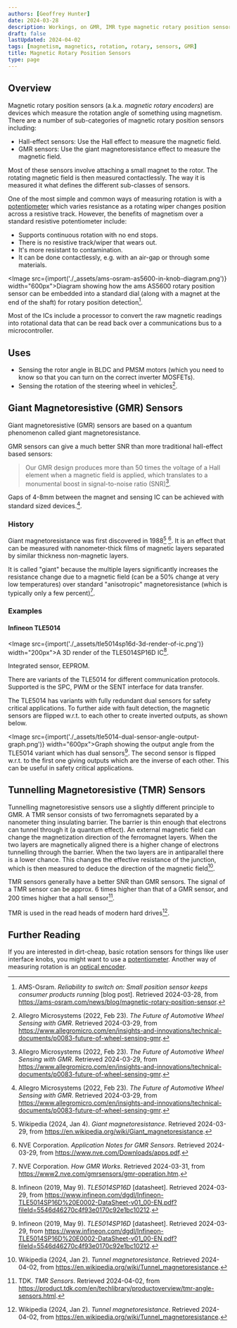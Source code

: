 ```yaml
---
authors: [Geoffrey Hunter]
date: 2024-03-28
description: Workings, on GMR, IMR type magnetic rotary position sensors.
draft: false
lastUpdated: 2024-04-02
tags: [magnetism, magnetics, rotation, rotary, sensors, GMR]
title: Magnetic Rotary Position Sensors
type: page
---
```



<WarningIsNotes />

## Overview

Magnetic rotary position sensors (a.k.a. _magnetic rotary encoders_) are devices which measure the rotation angle of something using magnetism. There are a number of sub-categories of magnetic rotary position sensors including:

* Hall-effect sensors: Use the Hall effect to measure the magnetic field.
* GMR sensors: Use the giant magnetoresistance effect to measure the magnetic field.

Most of these sensors involve attaching a small magnet to the rotor. The rotating magnetic field is then measured contactlessly. The way it is measured it what defines the different sub-classes of sensors.

One of the most simple and common ways of measuring rotation is with a [potentiometer](/electronics/components/potentiometers-and-rheostats/) which varies resistance as a rotating wiper changes position across a resistive track. However, the benefits of magnetism over a standard resistive potentiometer include:

* Supports continuous rotation with no end stops.
* There is no resistive track/wiper that wears out.
* It's more resistant to contamination.
* It can be done contactlessly, e.g. with an air-gap or through some materials.

<Image src={import('./_assets/ams-osram-as5600-in-knob-diagram.png')} width="600px">Diagram showing how the ams AS5600 rotary position sensor can be embedded into a standard dial (along with a magnet at the end of the shaft) for rotary position detection[^ams-osram-as5600-position-sensor-blog].</Image>

Most of the ICs include a processor to convert the raw magnetic readings into rotational data that can be read back over a communications bus to a microcontroller.

## Uses

* Sensing the rotor angle in BLDC and PMSM motors (which you need to know so that you can turn on the correct inverter MOSFETs).
* Sensing the rotation of the steering wheel in vehicles[^allegro-future-of-automotive-wheel-sensing-with-gmr].

## Giant Magnetoresistive (GMR) Sensors

Giant magnetoresistive (GMR) sensors are based on a quantum phenomenon called giant magnetoresistance. 

GMR sensors can give a much better SNR than more traditional hall-effect based sensors: 

> Our GMR design produces more than 50 times the voltage of a Hall element when a magnetic field is applied, which translates to a monumental boost in signal-to-noise ratio (SNR)[^allegro-future-of-automotive-wheel-sensing-with-gmr].

Gaps of 4-8mm between the magnet and sensing IC can be achieved with standard sized devices.[^allegro-future-of-automotive-wheel-sensing-with-gmr].

### History

Giant magnetoresistance was first discovered in 1988[^wikipedia-giant-magnetoresistance] [^nve-application-notes-for-gmr-sensors]. It is an effect that can be measured with nanometer-thick films of magnetic layers separated by similar thickness non-magnetic layers.

It is called "giant" because the multiple layers significantly increases the resistance change due to a magnetic field (can be a 50% change at very low temperatures) over standard "anisotropic" magnetoresistance (which is typically only a few percent)[^nve-how-gmr-works].

### Examples

#### Infineon TLE5014

<Image src={import('./_assets/tle5014sp16d-3d-render-of-ic.png')} width="200px">A 3D render of the TLE5014SP16D IC[^infineon-tle5014sp16d-ds].</Image>

Integrated sensor, EEPROM. 

There are variants of the TLE5014 for different communication protocols. Supported is the SPC, PWM or the SENT interface for data transfer.

The TLE5014 has variants with fully redundant dual sensors for safety critical applications. To further aide with fault detection, the magnetic sensors are flipped w.r.t. to each other to create inverted outputs, as shown below.

<Image src={import('./_assets/tle5014-dual-sensor-angle-output-graph.png')} width="600px">Graph showing the output angle from the TLE5014 variant which has dual sensors[^infineon-tle5014sp16d-ds]. The second sensor is flipped w.r.t. to the first one giving outputs which are the inverse of each other. This can be useful in safety critical applications.</Image>

## Tunnelling Magnetoresistive (TMR) Sensors

Tunnelling magnetoresistive sensors use a slightly different principle to GMR. A TMR sensor consists of two ferromagnets separated by a nanometer thing insulating barrier. The barrier is thin enough that electrons can tunnel through it (a quantum effect). An external magnetic field can change the magnetization direction of the ferromagnet layers. When the two layers are magnetically aligned there is a higher change of electrons tunnelling through the barrier. When the two layers are in antiparallel there is a lower chance. This changes the effective resistance of the junction, which is then measured to deduce the direction of the magnetic field[^wikipedia-tunnel-magnetoresistance].

TMR sensors generally have a better SNR than GMR sensors. The signal of a TMR sensor can be approx. 6 times higher than that of a GMR sensor, and 200 times higher that a hall sensor[^tdk-tmr-sensors].

TMR is used in the read heads of modern hard drives[^wikipedia-tunnel-magnetoresistance].

## Further Reading

If you are interested in dirt-cheap, basic rotation sensors for things like user interface knobs, you might want to use a [potentiometer](/electronics/components/potentiometers-and-rheostats/). Another way of measuring rotation is an [optical encoder](/electronics/components/encoders/).

[^ams-osram-as5600-position-sensor-blog]: AMS-Osram. _Reliability to switch on: Small position sensor keeps consumer products running_ [blog post]. Retrieved 2024-03-28, from https://ams-osram.com/news/blog/magnetic-rotary-position-sensor.
[^wikipedia-giant-magnetoresistance]: Wikipedia (2024, Jan 4). _Giant magnetoresistance_. Retrieved 2024-03-29, from https://en.wikipedia.org/wiki/Giant_magnetoresistance.
[^nve-application-notes-for-gmr-sensors]: NVE Corporation. _Application Notes for GMR Sensors_. Retrieved 2024-03-29, from https://www.nve.com/Downloads/apps.pdf.
[^infineon-tle5014sp16d-ds]: Infineon (2019, May 9). _TLE5014SP16D_ [datasheet]. Retrieved 2024-03-29, from https://www.infineon.com/dgdl/Infineon-TLE5014SP16D%20E0002-DataSheet-v01_00-EN.pdf?fileId=5546d46270c4f93e0170c92e1bc10212.
[^allegro-future-of-automotive-wheel-sensing-with-gmr]: Allegro Microsystems (2022, Feb 23). _The Future of Automotive Wheel Sensing with GMR_. Retrieved 2024-03-29, from https://www.allegromicro.com/en/insights-and-innovations/technical-documents/p0083-future-of-wheel-sensing-gmr.
[^nve-how-gmr-works]: NVE Corporation. _How GMR Works_. Retrieved 2024-03-31, from https://www2.nve.com/gmrsensors/gmr-operation.htm.
[^wikipedia-tunnel-magnetoresistance]: Wikipedia (2024, Jan 2). _Tunnel magnetoresistance_. Retrieved 2024-04-02, from https://en.wikipedia.org/wiki/Tunnel_magnetoresistance.
[^tdk-tmr-sensors]: TDK. _TMR Sensors_. Retrieved 2024-04-02, from https://product.tdk.com/en/techlibrary/productoverview/tmr-angle-sensors.html.
